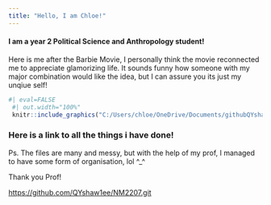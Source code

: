 ---
title: "Hello, I am Chloe!"
---

#### I am a year 2 Political Science and Anthropology student! 

Here is me after the Barbie Movie, I personally think the movie reconnected me to appreciate glamorizing life. It sounds funny how someone with my major combination would like the idea, but I can assure you its just my unqiue self!

```{r}

#| eval=FALSE
 #| out.width="100%"
 knitr::include_graphics("C:/Users/chloe/OneDrive/Documents/githubQYshaw1ee.github.io/Barbie_Movie.jpg")

```

### Here is a link to all the things i have done!

Ps. The files are many and messy, but with the help of my prof, I managed to have some form of organisation, lol \^\_\^

Thank you Prof!

<https://github.com/QYshaw1ee/NM2207.git>
